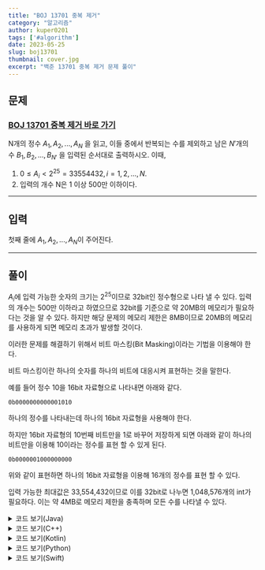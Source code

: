 ```yaml
---
title: "BOJ 13701 중복 제거"
category: "알고리즘"
author: kuper0201
tags: ['#algorithm']
date: 2023-05-25
slug: boj13701
thumbnail: cover.jpg
excerpt: "백준 13701 중복 제거 문제 풀이"
---
```



## 문제

### <a href="https://boj.kr/13701" target="_blank">BOJ 13701 중복 제거 바로 가기</a>

N개의 정수 $A_{1}, A_{2}, ..., A_{N}$ 을 읽고, 이들 중에서 반복되는 수를 제외하고 남은 ${N}'$개의 수 $B_{1}, B_{2}, ..., B_{{N}'}$ 을 입력된 순서대로 출력하시오. 이때,

1. $0 ≤ A_{i} < 2^{25} = 33554432, i=1,2,…,N.$
2. 입력의 개수 N은 1 이상 500만 이하이다.

---

## 입력

첫째 줄에 $A_{1}, A_{2}, ..., A_{N}$이 주어진다.

---

## 풀이

$A_{i}$에 입력 가능한 숫자의 크기는 $2^{25}$이므로 32bit인 정수형으로 나타 낼 수 있다.
입력의 개수는 500만 이하라고 하였으므로 32bit를 기준으로 약 20MB의 메모리가 필요하다는 것을 알 수 있다.
하지만 해당 문제의 메모리 제한은 8MB이므로 20MB의 메모리를 사용하게 되면 메모리 초과가 발생할 것이다.

이러한 문제를 해결하기 위해서 비트 마스킹(Bit Masking)이라는 기법을 이용해야 한다.

비트 마스킹이란 하나의 숫자를 하나의 비트에 대응시켜 표현하는 것을 말한다.

예를 들어 정수 10을 16bit 자료형으로 나타내면 아래와 같다.

```
0b0000000000001010
```

하나의 정수를 나타내는데 하나의 16bit 자료형을 사용해야 한다.

하지만 16bit 자료형의 10번째 비트만을 1로 바꾸어 저장하게 되면 아래와 같이 하나의 비트만을 이용해 10이라는 정수를 표현 할 수 있게 된다.

```
0b0000001000000000
```

위와 같이 표현하면 하나의 16bit 자료형을 이용해 16개의 정수를 표현 할 수 있다.

입력 가능한 최대값은 33,554,432이므로 이를 32bit로 나누면 1,048,576개의 int가 필요하다.
이는 약 4MB로 메모리 제한을 충족하며 모든 수를 나타낼 수 있다.

<details markdown="1">
<summary>코드 보기(Java)</summary>

```javascript
import java.io.*;

public class Main {
    public static void main(String[] args) throws Exception {
        BufferedReader br = new BufferedReader(new InputStreamReader(System.in));
        StringBuilder sb = new StringBuilder();
        
        // 33,554,432 / int(32bit)
        int[] bit = new int[1048576];

        String[] s = br.readLine().split(" ");
        for(String str : s) {
            int M = Integer.parseInt(str);
            int idx = M / 32; // 배열의 idx번째
            int sft = (1 << (M % 32)); // idx번째 배열의 sft번째 비트

            // 존재하지 않으면 출력, 비트 설정
            if((bit[idx] & sft) == 0) {
                sb.append(str + " ");
                bit[idx] |= sft;
            }
        }

        System.out.println(sb);
    }
}
```
</details>

<details markdown="1">
<summary>코드 보기(C++)</summary>

```cpp
#include <iostream>

#define fastio ios_base::sync_with_stdio(false); cin.tie(nullptr); cout.tie(nullptr)
#define endl '\n'

using namespace std;

int main() {
    fastio;
    
    // 33,554,432 / int(32bit)
    int bit[1048576] = {0, };
    
    int M;
    while(cin >> M) {
        int idx = M / 32; // 배열의 idx번째
        int sft = (1 << (M % 32)); // idx번째 배열의 sft번째 비트

        // 존재하지 않으면 출력, 비트 설정
        if((bit[idx] & sft) == 0) {
            cout << M << " ";
            bit[idx] |= sft;
        }
    }
    
    return 0;
}
```
</details>

<details markdown="1">
<summary>코드 보기(Kotlin)</summary>

```javascript
fun main(args: Array<String>) = with(System.`in`.bufferedReader()) {
    var sb = StringBuilder()

    // 33,554,432 / int(32bit)
    var bit = Array<Int>(1048576, {0})
    
    var s = readLine().split(" ")
    for (str in s) {
        var M = str.toInt()
        var idx = M / 32 // 배열의 idx번째
        var sft = (1 shl (M % 32)) // idx번째 배열의 sft번째 비트

        // 존재하지 않으면 출력, 비트 설정
        if((bit[idx] and sft) == 0) {
            sb.append(str +" ")
            bit[idx] = bit[idx] or sft
        }
    }
    
    println(sb)
}
```
</details>

<details markdown="1">
<summary>코드 보기(Python)</summary>

Python을 이용하여 로직을 구현하면 정상적인 구현임에도 불구하고 메모리 초과가 발생한다.<br/>
Python의 입력 함수는 입력 데이터를 한 번에 모두 읽지 않고 사용자가 엔터 키를 누를 때까지 입력을 버퍼에 저장하고, 그 후에 한 줄씩 읽어온다.<br/>
이러한 동작을 버퍼링이라고 한다. 버퍼링을 수행하면 효율적인 입력이 가능하지만 입력을 받기 전에 버퍼에 모든 데이터를 저장해야 하므로 메모리를 사용한다.<br/>
따라서 해당 문제를 해결하기 위해서는 버퍼의 크기를 조절해 주어야 한다.<br/>
아래의 코드는 표준 입력을 파일 스트림으로 변환해 입력 함수의 버퍼 크기를 1000바이트로 조절한 코드이다.

```python
import os
import sys

# 33,554,432 / int(32bit)
bit = [0] * 1048576

def setBit(M):
    global bit
    idx = M // 32  # 배열의 idx번째
    sft = (1 << (M % 32))  # idx번째 배열의 sft번째 비트

    # 존재하지 않으면 출력, 비트 설정
    if (bit[idx] & sft) == 0:
        print(M, end=' ')
        bit[idx] = bit[idx] | sft

def main():
    # 버퍼 크기를 1000바이트로 설정
    reader = os.fdopen(sys.stdin.fileno(), 'rb', 1000)
    while True:
        M = 0
        while True:
            ch = reader.read(1)
            if b'0' <= ch <= b'9':
                M = 10 * M + int(ch)
            elif ch == b' ':
                break
            else:
                setBit(M)
                exit()

        setBit(M)

if __name__ == "__main__":
    main()
```
</details>

<details markdown="1">
<summary>코드 보기(Swift)</summary>

```cpp
import Foundation

func main() {
    // 33,554,432 / int(32bit)
    var bit = [Int](repeating: 0, count: 1048576)
    
    var s = readLine()!.split(separator: " ")
    for str in s {
        var M = Int(str)!
        var idx = M / 32 // 배열의 idx번째
        var sft = (1 << (M % 32)) // idx번째 배열의 sft번째 비트

        // 존재하지 않으면 출력, 비트 설정
        if((bit[idx] & sft) == 0) {
            print(str, terminator: " ")
            bit[idx] = bit[idx] | sft
        }
    }
}

main()
```
</details>